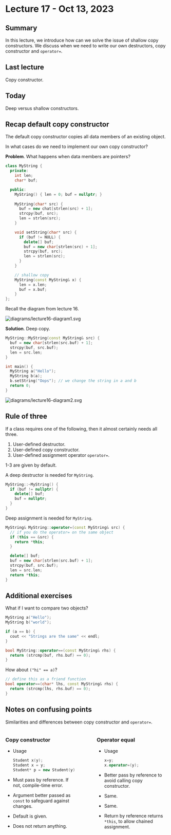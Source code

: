 # Lecture 17 - Oct 13, 2023

## Summary

In this lecture, we introduce how can we solve the issue of shallow copy
constructors. We discuss when we need to write our own destructors, copy 
constructor and `operator=`. 

## Last lecture

Copy constructor.

## Today

Deep versus shallow constructors.

## Recap default copy constructor

The default copy constructor copies all data members of an existing object.

In what cases do we need to implement our own copy constructor?

**Problem**. What happens when data members are pointers?

```cpp
class MyString {
  private:
    int len;
    char* buf;

  public:
    MyString() { len = 0; buf = nullptr; }
    
    MyString(char* src) {
      buf = new chat[strlen(src) + 1];
      strcpy(buf, src);
      len = strlen(src);
    }

    void setString(char* src) {
      if (buf != NULL) {
        delete[] buf;
        buf = new char[strlen(src) + 1];
        strcpy(buf, src);
        len = strlen(src);
      }
    }

    // shallow copy
    MyString(const MyString& x) {
      len = x.len;
      buf = x.buf;
    }
};
```

Recall the diagram from lecture 16.

<img src="diagrams/lecture16-diagram1.svg" alt="diagrams/lecture16-diagram1.svg">

**Solution**. Deep copy.

```cpp
MyString::MyString(const MyString& src) {
  buf = new char[strlen(src.buf) + 1];
  strcpy(buf, src.buf);
  len = src.len;
}

int main() {
  MyString a("Hello");
  MyString b(a);
  b.setString("Oops"); // we change the string in a and b
  return 0;
}
```

<img src="diagrams/lecture16-diagram2.svg" alt="diagrams/lecture16-diagram2.svg">

## Rule of three

If a class requires one of the following, then it almost certainly needs all
three.

1. User-defined destructor.
2. User-defined copy constructor.
3. User-defined assignment operator `operator=`.

1-3 are given by default.

A deep destructor is needed for `MyString`.

```cpp
MyString::~MyString() {
  if (buf != nullptr) {
    delete[] buf;
    buf = nullptr;
  }
}
```

Deep assignment is needed for `MyString`.

```cpp
MyString& MyString::operator=(const MyString& src) {
  // if you do the operator= on the same object
  if (this == &src) {
    return *this;
  }

  delete[] buf;
  buf = new char[strlen(src.buf) + 1];
  strcpy(buf, src.buf);
  len = src.len;
  return *this;
}
```

## Additional exercises

What if I want to compare two objects?

```cpp
MyString a("Hello");
MyString b("world");

if (a == b) {
  cout << "Strings are the same" << endl;
}

bool MyString::operator==(const MyString& rhs) {
  return (strcmp(buf, rhs.buf) == 0);
}
```

How about `("hi" == a)`?

```cpp
// define this as a friend function
bool operator==(char* lhs, const MyString& rhs) {
  return (strcmp(lhs, rhs.buf) == 0);
}
```


## Notes on confusing points

Similarities and differences between copy constructor and `operator=`.


:::: {.columns}

::: {.column width="47.5%"}
### Copy constructor

* Usage
  ```cpp
  Student x(y);
  Student x = y;
  Student* p = new Student(y);
  ```
* Must pass by reference. If not, compile-time error.
* Argument better passed as `const` to safeguard against changes.
* Default is given.
* Does not return anything.
:::

::: {.column width="5%"}
<!-- empty column to create gap -->
:::

::: {.column width="47.5%"}
### Operator equal

* Usage
  ```cpp
  x=y;
  x.operator=(y);
  ```
* Better pass by reference to avoid calling copy constructor.
* Same.
* Same.
* Return by reference returns `*this`, to allow chained assignment.
:::

:::